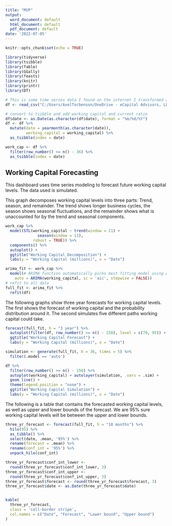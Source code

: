 ```yaml
---
title: "MVP"
output:
  word_document: default
  html_document: default
  pdf_document: default
date: '2022-07-05'
---
```


```r
knitr::opts_chunk$set(echo = TRUE)
```
```r
library(tidyverse)
library(tsibble)
library(fable)
library(GGally)
library(feasts)
library(knitr)
library(printr)
library(DT)
```
```r
# This is some time series data I found on the internet I transformed a bit
df <- read_csv("C:/Users/AxelTorbenson/OneDrive - eCapital Advisors, LLC/Documents/templates/CapitalForecasting/Data/working_capital_fake_data.csv")
```
```r
# convert to tsibble and add working capital and current ratio
df$date <- as.Date(as.character(df$date), format = "%m/%d/%Y")
df <- df %>%
  mutate(date = yearmonth(as.character(date)),
         working_capital = working_capital) %>%
  as_tsibble(index = date)

work_cap <- df %>%
  filter(row_number() <= n() - 36) %>%
  as_tsibble(index = date)
```

## Working Capital Forecasting

This dashboard uses time series modeling to forecast future working capital levels. The data used is simulated.

This graph decomposes working capital levels into three parts: Trend, season, and remainder. The trend shows longer business cycles, the season shows seasonal fluctuations, and the remainder shows what is unaccounted for by the trend and seasonal components.

```r
work_cap %>%
  model(STL(working_capital ~ trend(window = 21) +
              season(window = 13),
            robust = TRUE)) %>%
  components() %>%
  autoplot() +
  ggtitle("Working Capital Decomposition") +
  labs(y = "Working Capital (millions)", x = "Date")
```

```r
arima_fit <- work_cap %>%
  model(# ARIMA function automatically picks best fitting model using AIC
    auto = ARIMA(working_capital, ic = 'aic', stepwise = FALSE))
# refit to all data
full_fit <- arima_fit %>%
  refit(df)
```

The following graphs show three year forecasts for working capital levels. The first shows the forecast of working capital and the probability distribution around it. The second simulates five different paths working capital could take.

```r
forecast(full_fit, h = "3 year") %>%
  autoplot(filter(df, row_number() >= n() - 150), level = c(70, 95)) +
  ggtitle("Working Capital Forecast") +
  labs(y = "Working Capital (millions)", x = "Date")
```

```r
simulation <- generate(full_fit, h = 36, times = 5) %>%
  filter(.model == 'auto')

df %>%
  filter(row_number() >= n() - 150) %>%
  autoplot(working_capital) + autolayer(simulation, .vars = .sim) +
  geom_line() +
  theme(legend.position = "none") +
  ggtitle("Working Capital Simulation") +
  labs(y = "Working Capital (millions)", x = "Date")
```

The following is a table that contains the forecasted working capital levels, as well as upper and lower bounds of the forecast. We are 95% sure working capital levels will be between the upper and lower bounds.

```r
three_yr_forecast <- forecast(full_fit, h = "18 months") %>%
  hilo(95) %>%
  as_tibble() %>%
  select(date, .mean, '95%') %>%
  rename(forecast = .mean) %>%
  rename(conf_int = '95%') %>%
  unpack_hilo(conf_int)

three_yr_forecast$conf_int_lower <-
  round(three_yr_forecast$conf_int_lower, 3)
three_yr_forecast$conf_int_upper <-
  round(three_yr_forecast$conf_int_upper, 3)
three_yr_forecast$forecast <- round(three_yr_forecast$forecast, 3)
three_yr_forecast$date <- as.Date(three_yr_forecast$date)


kable(
  three_yr_forecast,
  class = 'cell-border stripe',
  col.names = c("Date", "Forecast", "Lower bound", "Upper bound")
)
```